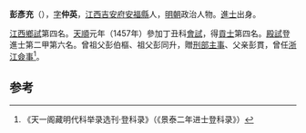 '''彭彥充'''（{{bd|1430年||？}}），[[表字|字]]'''仲英'''，[[江西|江西]][[吉安府|吉安府]][[安福縣|安福縣]]人，[[明朝|明朝]]政治人物。[[進士|進士]]出身。

[[江西|江西]][[鄉試|鄉試]]第四名。[[天顺_(明朝)|天順]]元年（1457年）參加丁丑科[[會試|會試]]，得[[貢士|貢士]]第四名。[[殿試|殿試]]登進士第二甲第六名。曾祖父彭伯樞、祖父彭同升，贈[[刑部|刑部]][[主事|主事]]、父亲彭貫，曾任[[浙江|浙江]][[僉事|僉事]]<ref>《天一阁藏明代科举录选刊·登科录》（《景泰二年进士登科录》）</ref>。

==参考==
{{reflist}}

{{天順元年丁丑科殿試金榜}}


{{明朝人物小作品}}